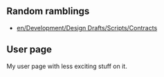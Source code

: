 {{en/Archive/Community/Users/Infobox Developer|
realname=Alberth|
birthyear=A long time ago|
codingspec=GUI system, a bit of industries, some dunes, and a flavor of rolling coasters|
currentstat=Active|
website=devs.openttd.org/~alberth|
}}

== Random ramblings ==
* [[en/Development/Design Drafts/Scripts/Contracts]]

== User page ==
My user page with less exciting stuff on it.